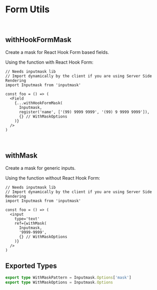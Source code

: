 
<Meta title='Docs/Exports/Form Utils' />

# Form Utils

<br />

## withHookFormMask

Create a mask for React Hook Form based fields.

Using the function with React Hook Form:

```tsx
// Needs inputmask lib
// Import dynamically by the client if you are using Server Side Rendering
import Inputmask from 'inputmask'

const foo = () => (
  <Field
    {...withHookFormMask(
      Inputmask,
      register('name', ['(99) 9999 9999', '(99) 9 9999 9999']),
      {} // WithMaskOptions
    )}
  />
)
```

<br />

## withMask

Create a mask for generic inputs.

Using the function without React Hook Form:

```tsx
// Needs inputmask lib
// Import dynamically by the client if you are using Server Side Rendering
import Inputmask from 'inputmask'

const foo = () => (
  <input
    type='text'
    ref={withMask(
      Inputmask,
      '9999-9999',
      {} // WithMaskOptions
    )}
  />
)
```

## Exported Types

```ts
export type WithMaskPattern = Inputmask.Options['mask']
export type WithMaskOptions = Inputmask.Options
```

